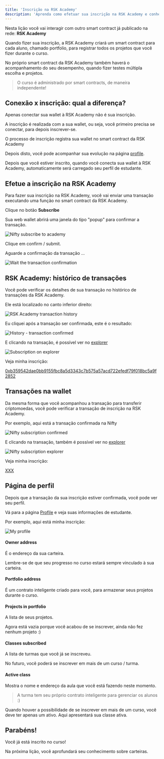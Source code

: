 ---
title: 'Inscrição na RSK Academy'
description: 'Aprenda como efetuar sua inscrição na RSK Academy e conheça sua página de perfil'
---

Nesta lição você vai interagir com outro smart contract já publicado na rede: **RSK Academy**

Quando fizer sua inscrição,
a RSK Academy criará um smart contract para cada aluno, chamado portfolio,
para registrar todos os projetos que você fizer durante o curso.

No próprio smart contract da RSK Academy também haverá o acompanhamento do seu desempenho,
quando fizer testes múltipla escolha e projetos.

> O curso é administrado por smart contracts, de maneira independente!

## Conexão x inscrição: qual a diferença?

Apenas conectar sua wallet à RSK Academy não é sua inscrição.

A inscrição é realizada com a sua wallet, ou seja,
você primeiro precisa se conectar, para depois inscrever-se.

O processo de inscrição registra sua wallet no smart contract da RSK Academy

Depois disto, você pode acompanhar sua evolução na página [profile](/profile).

Depois que você estiver inscrito,
quando você conecta sua wallet à RSK Academy,
automaticamente será carregado seu perfil de estudante.

## Efetue a inscrição na **RSK Academy**

Para fazer sua inscrição na RSK Academy,
você vai enviar uma transação executando uma função no smart contract da RSK Academy.

Clique no botão **Subscribe**

<SubscribeAcademy contractName='Developer' />

Sua web wallet abrirá uma janela do tipo "popup" para confirmar a transação.

![Nifty subscribe to academy](/img/courses/dev/01/subscribe-to-academy/image-01.png)

Clique em confirm / submit.

Aguarde a confirmação da transação ...

![Wait the transaction confirmation](/img/courses/dev/01/subscribe-to-academy/image-02.png)

## RSK Academy: histórico de transações

Você pode verificar os detalhes de sua transação no histórico de transações da RSK Academy.

Ele está localizado no canto inferior direito:

![RSK Academy transaction history](/img/courses/dev/01/subscribe-to-academy/image-03.png)

Eu cliquei após a transação ser confirmada, este é o resultado:

![History - transaction confirmed](/img/courses/dev/01/subscribe-to-academy/image-04.png)

E clicando na transação,
é possível ver no [explorer](https://explorer.testnet.rsk.co/)

![Subscription on explorer](/img/courses/dev/01/subscribe-to-academy/image-05.png)

Veja minha inscrição:

[0xb359542dae0bb9155fbc8a5d3343c7b575a57acd722efedf79f018bc5a9f2852](https://explorer.testnet.rsk.co/tx/0xb359542dae0bb9155fbc8a5d3343c7b575a57acd722efedf79f018bc5a9f2852)

## Transações na wallet

Da mesma forma que você acompanhou a transação para transferir criptomoedas,
você pode verificar a transação de inscrição na RSK Academy.

Por exemplo, aqui está a transação confirmada na Nifty

![Nifty subscription confirmed](/img/courses/dev/01/subscribe-to-academy/image-02.png)

E clicando na transação, 
também é possível ver no [explorer](https://explorer.testnet.rsk.co/)

![Nifty subscription explorer](/img/courses/dev/01/subscribe-to-academy/image-03.png)

Veja minha inscrição:

[XXX](https://explorer.testnet.rsk.co/tx/XXX)

## Página de perfil

Depois que a transação da sua inscrição estiver confirmada,
você pode ver seu perfil.

Vá para a página [Profile](/profile)
e veja suas informações de estudante.

Por exemplo, aqui está minha inscrição:

![My profile](/img/courses/dev/01/subscribe-to-academy/image-07.png)

#### Owner address

É o endereço da sua carteira.

Lembre-se de que seu progresso no curso estará sempre vinculado à sua carteira.

#### Portfolio address

É um contrato inteligente criado para você, para armazenar seus projetos durante o curso.

####  Projects in portfolio

A lista de seus projetos.

Agora está vazia porque você acabou de se inscrever, ainda não fez nenhum projeto :)

####  Classes subscribed

A lista de turmas que você já se inscreveu.

No futuro, você poderá se inscrever em mais de um curso / turma.

####  Active class

Mostra o nome e endereço da aula que você está fazendo neste momento.

> A turma tem seu próprio contrato inteligente para gerenciar os alunos :)

Quando houver a possibilidade de se inscrever em mais de um curso, 
você deve ter apenas um ativo.
Aqui apresentará sua classe ativa.

## Parabéns!

Você já está inscrito no curso!

Na próxima lição, você aprofundará seu conhecimento sobre carteiras.
